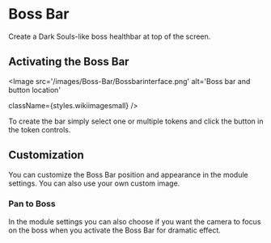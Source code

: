 
# Boss Bar
<ModuleInfo/>

Create a Dark Souls-like boss healthbar at top of the screen.


## Activating the Boss Bar
<Image
  src='/images/Boss-Bar/Bossbarinterface.png'
  alt='Boss bar and button location'
  
  
  className={styles.wikiimagesmall}
/>

To create the bar simply select one or multiple tokens and click the
button in the token controls.

## Customization

You can customize the Boss Bar position and appearance in the module
settings. You can also use your own custom image.

### Pan to Boss

In the module settings you can also choose if you want the camera to
focus on the boss when you activate the Boss Bar for dramatic effect.
